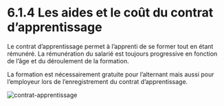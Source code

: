# 6.1.4 Les aides et le coût du contrat d’apprentissage

Le contrat d’apprentissage permet à l’apprenti de se former tout en étant rémunéré. La rémunération du salarié est toujours progressive en fonction de l’âge et du déroulement de la formation.

La formation est nécessairement gratuite pour l’alternant mais aussi pour l’employeur lors de l’enregistrement du contrat d’apprentissage.


![contrat-apprentissage](/img/contrat-apprentissage.png)